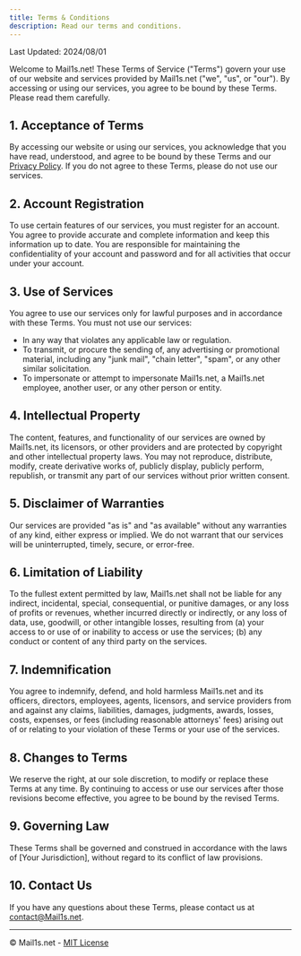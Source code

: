 ```yaml
---
title: Terms & Conditions
description: Read our terms and conditions.
---
```


Last Updated: 2024/08/01

Welcome to Mail1s.net! These Terms of Service ("Terms") govern your use of our website and services provided by Mail1s.net ("we", "us", or "our"). By accessing or using our services, you agree to be bound by these Terms. Please read them carefully.

## 1. Acceptance of Terms

By accessing our website or using our services, you acknowledge that you have read, understood, and agree to be bound by these Terms and our [Privacy Policy](/privacy-policy). If you do not agree to these Terms, please do not use our services.

## 2. Account Registration

To use certain features of our services, you must register for an account. You agree to provide accurate and complete information and keep this information up to date. You are responsible for maintaining the confidentiality of your account and password and for all activities that occur under your account.

## 3. Use of Services

You agree to use our services only for lawful purposes and in accordance with these Terms. You must not use our services:

- In any way that violates any applicable law or regulation.
- To transmit, or procure the sending of, any advertising or promotional material, including any "junk mail", "chain letter", "spam", or any other similar solicitation.
- To impersonate or attempt to impersonate Mail1s.net, a Mail1s.net employee, another user, or any other person or entity.

## 4. Intellectual Property

The content, features, and functionality of our services are owned by Mail1s.net, its licensors, or other providers and are protected by copyright and other intellectual property laws. You may not reproduce, distribute, modify, create derivative works of, publicly display, publicly perform, republish, or transmit any part of our services without prior written consent.

## 5. Disclaimer of Warranties

Our services are provided "as is" and "as available" without any warranties of any kind, either express or implied. We do not warrant that our services will be uninterrupted, timely, secure, or error-free.

## 6. Limitation of Liability

To the fullest extent permitted by law, Mail1s.net shall not be liable for any indirect, incidental, special, consequential, or punitive damages, or any loss of profits or revenues, whether incurred directly or indirectly, or any loss of data, use, goodwill, or other intangible losses, resulting from (a) your access to or use of or inability to access or use the services; (b) any conduct or content of any third party on the services.

## 7. Indemnification

You agree to indemnify, defend, and hold harmless Mail1s.net and its officers, directors, employees, agents, licensors, and service providers from and against any claims, liabilities, damages, judgments, awards, losses, costs, expenses, or fees (including reasonable attorneys' fees) arising out of or relating to your violation of these Terms or your use of the services.

## 8. Changes to Terms

We reserve the right, at our sole discretion, to modify or replace these Terms at any time. By continuing to access or use our services after those revisions become effective, you agree to be bound by the revised Terms.

## 9. Governing Law

These Terms shall be governed and construed in accordance with the laws of [Your Jurisdiction], without regard to its conflict of law provisions.

## 10. Contact Us

If you have any questions about these Terms, please contact us at [contact@Mail1s.net](mailto:contact@Mail1s.net).

---

© Mail1s.net - [MIT License](/LICENSE.md)